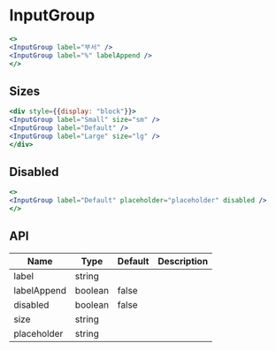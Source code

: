 
# InputGroup

```jsx react-live
<>
<InputGroup label="부서" />
<InputGroup label="%" labelAppend />
</>
```

## Sizes

```jsx react-live
<div style={{display: "block"}}>
<InputGroup label="Small" size="sm" />
<InputGroup label="Default" />
<InputGroup label="Large" size="lg" />
</div>
```

## Disabled

```jsx react-live
<>
<InputGroup label="Default" placeholder="placeholder" disabled />
</>
```

## API
| Name     | Type    | Default | Description |
|----------|---------|---------|-------------|
| label    | string |    |             |
| labelAppend    | boolean  | false        |             |
| disabled | boolean | false   |             |
| size     | string  |         |             |
| placeholder    | string |   |             |